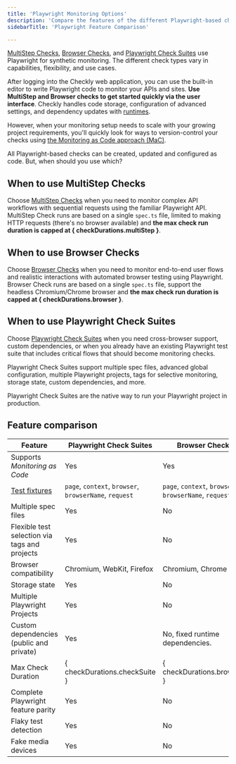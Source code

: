 ```yaml
---
title: 'Playwright Monitoring Options'
description: 'Compare the features of the different Playwright-based checks'
sidebarTitle: 'Playwright Feature Comparison'

---
```



[MultiStep Checks](/detect/synthetic-monitoring/multistep-checks/overview), [Browser Checks](/detect/synthetic-monitoring/browser-checks/overview), and [Playwright Check Suites](/detect/synthetic-monitoring/playwright-checks/overview) use Playwright for synthetic monitoring. The different check types vary in capabilities, flexibility, and use cases.

After logging into the Checkly web application, you can use the built-in editor to write Playwright code to monitor your APIs and sites. **Use MultiStep and Browser checks to get started quickly via the user interface**. Checkly handles code storage, configuration of advanced settings, and dependency updates with [runtimes](/platform/runtimes/overview/).

However, when your monitoring setup needs to scale with your growing project requirements, you'll quickly look for ways to version-control your checks using [the Monitoring as Code approach \(MaC\)](/concepts/monitoring-as-code).

All Playwright-based checks can be created, updated and configured as code. But, when should you use which?

## When to use MultiStep Checks

Choose [MultiStep Checks](/detect/synthetic-monitoring/multistep-checks/overview) when you need to monitor complex API workflows with sequential requests using the familiar Playwright API. MultiStep Check runs are based on a single `spec.ts` file, limited to making HTTP requests (there's no browser available) and **the max check run duration is capped at { checkDurations.multiStep }**.

## When to use Browser Checks

Choose [Browser Checks](/detect/synthetic-monitoring/browser-checks/overview) when you need to monitor end-to-end user flows and realistic interactions with automated browser testing using Playwright. Browser Check runs are based on a single `spec.ts` file, support the headless Chromium/Chrome browser and **the max check run duration is capped at { checkDurations.browser }**.

## When to use Playwright Check Suites

Choose [Playwright Check Suites](/detect/synthetic-monitoring/playwright-checks/overview) when you need cross-browser support, custom dependencies, or when you already have an existing Playwright test suite that includes critical flows that should become monitoring checks.

Playwright Check Suites support multiple spec files, advanced global configuration, multiple Playwright projects, tags for selective monitoring, storage state, custom dependencies, and more.

<Tip>
Playwright Check Suites are the native way to run your Playwright project in production.
</Tip>

## Feature comparison

| Feature                                                     | Playwright Check Suites                                | Browser Check                                          | MultiStep Check                 |
|-------------------------------------------------------------|--------------------------------------------------------|--------------------------------------------------------|---------------------------------|
| Supports *Monitoring as Code*                               | Yes                                                    | Yes                                                    | Yes                             |
| [Test fixtures](https://playwright.dev/docs/test-fixtures) | `page`, `context`, `browser`, `browserName`, `request` | `page`, `context`, `browser`, `browserName`, `request`  | `request`                       |
| Multiple spec files                                         | Yes                                                    | No                                                     | No                              |
| Flexible test selection via tags and projects               | Yes                                                    | No                                                     | No                              |
| Browser compatibility                                       | Chromium, WebKit, Firefox                              | Chromium, Chrome                                       | —                               |
| Storage state                                               | Yes                                                    | No                                                     | No                              |
| Multiple Playwright Projects                                | Yes                                                    | No                                                     | No                              |
| Custom dependencies (public and private)                    | Yes                                                    | No, fixed runtime dependencies.                        | No, fixed runtime dependencies. |
| Max Check Duration                                          | { checkDurations.checkSuite }                          | { checkDurations.browser }                             | { checkDurations.multiStep }    |
| Complete Playwright feature parity                          | Yes                                                    | No                                                     | No                              |
| Flaky test detection                                        | Yes                                                    | No                                                     | No                              |
| Fake media devices                                          | Yes                                                    | No                                                     | No                              |

